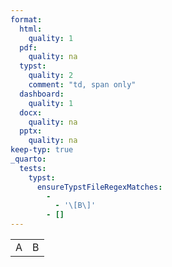 ```yaml
---
format:
  html:
    quality: 1
  pdf:
    quality: na
  typst:
    quality: 2
    comment: "td, span only"
  dashboard:
    quality: 1
  docx:
    quality: na
  pptx:
    quality: na
keep-typ: true
_quarto:
  tests:
    typst:
      ensureTypstFileRegexMatches:
        -
          - '\[B\]'
        - []
---
```


```{=html}
<table>
    <tr><td>A</td><td style="color: invalid;">B</td></tr>
</table>
```

